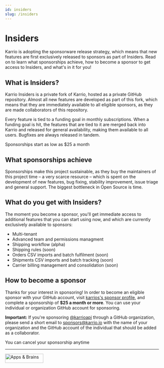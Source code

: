 ```yaml
---
id: insiders
slug: /insiders
---
```


# Insiders

Karrio is adopting the sponsorware release strategy, which means that new features are first exclusively released to sponsors as part of Insiders.
Read on to learn what sponsorships achieve, how to become a sponsor to get access to Insiders, and what's in it for you!

## What is Insiders?

Karrio Insiders is a private fork of Karrio, hosted as a private GitHub repository.
Almost all new features are developed as part of this fork, which means that they are immediately available
to all eligible sponsors, as they are made collaborators of this repository.

Every feature is tied to a funding goal in monthly subscriptions. When a funding goal is hit, the features
that are tied to it are merged back into Karrio and released for general availability, making them available to all users.
Bugfixes are always released in tandem.

Sponsorships start as low as $25 a month

## What sponsorships achieve

Sponsorships make this project sustainable, as they buy the maintainers of this project time – a very scarce resource – which is spent on the
development of new features, bug fixing, stability improvement, issue triage and general support.
The biggest bottleneck in Open Source is time.

## What do you get with Insiders?

The moment you become a sponsor, you'll get immediate access to additional features that you can start using now,
and which are currently exclusively available to sponsors:

-   Multi-tenant
-   Advanced team and permissions managment
-   Shipping workflow (alpha)
-   Shipping rules (soon)
-   Orders CSV imports and batch fulfilment (soon)
-   Shipments CSV imports and batch tracking (soon)
-   Carrier billing management and consolidation (soon)

## How to become a sponsor

Thanks for your interest in sponsoring! In order to become an eligible sponsor with your GitHub account,
visit [karrios's sponsor profile](https://github.com/sponsors/karrioapi), and complete a sponsorship of **$25 a month or more**.
You can use your individual or organization GitHub account for sponsoring.

**Important:** If you're sponsoring [@karrioapi](https://github.com/karrioapi) through a GitHub organization,
please send a short email to sponsors@karrio.io with the name of your organization and
the GitHub account of the individual that should be added as a collaborator.

You can cancel your sponsorship anytime

---

<a href="https://appsandbrains.com/" target="_blank">
    <img
        alt="Apps & Brains"
        src="https://raw.githubusercontent.com/karrioapi/karrio/main/screenshots/apps-%26-brains.png"
        width="125"
        height="30"
    />
</a>
